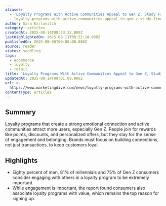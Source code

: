```yaml
---
aliases:
  - 'Loyalty Programs With Active Communities Appeal to Gen Z, Study Finds'
  - loyalty-programs-with-active-communities-appeal-to-gen-z-study-finds
author: Sara Karlovitch
category: articles
createdAt: 2025-08-14T08:53:22.000Z
lastHighlightedOn: 2025-08-11T09:52:18.000Z
publishedOn: 2025-08-08T00:00:00.000Z
source: reader
status: seedling
tags:
  - ecommerce
  - loyalty
  - retail
title: 'Loyalty Programs With Active Communities Appeal to Gen Z, Study Finds'
updatedAt: 2025-08-14T09:01:08.000Z
url: >-
  https://www.marketingdive.com/news/loyalty-programs-with-active-communities-appeal-to-gen-z-study-finds/757035/?utm_source=Sailthru&utm_medium=email&utm_campaign=Newsletter%20Weekly%20Roundup:%20Marketing%20Dive:%20Daily%20Dive%2008-09-2025&utm_term=Marketing%20Dive%20Weekender
contentType: articles
---
```

## Summary

Loyalty programs that create a strong emotional connection and active communities attract more users, especially Gen Z. People join for rewards like points, discounts, and personalized offers, but they stay for the sense of engagement and belonging. Brands must focus on building connections, not just transactions, to keep customers loyal.

## Highlights

- Eighty percent of men, 81% of millennials and 75% of Gen Z consumers consider engaging with others in a loyalty program to be extremely important.
- While engagement is important, the report found consumers also associate loyalty programs with value, which remains the top reason for signing up.
